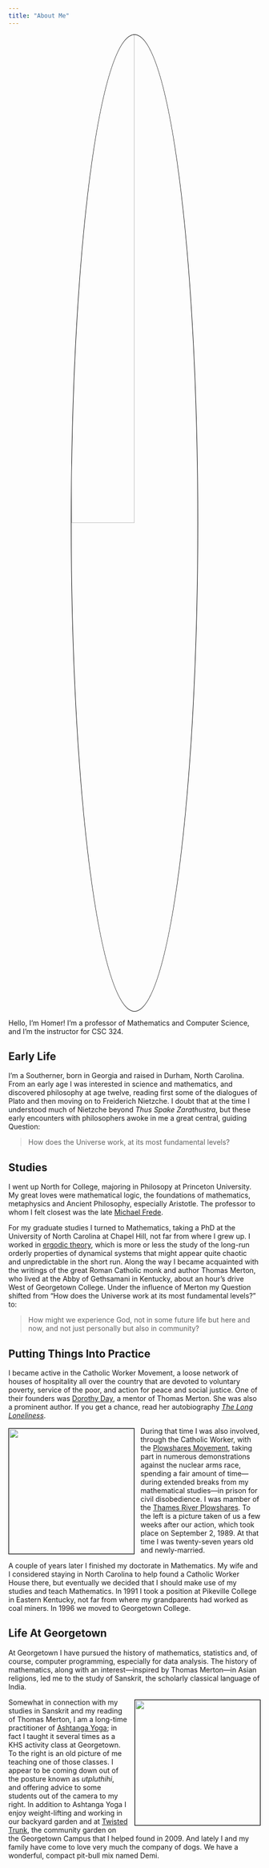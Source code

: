 ```yaml
---
title: "About Me"
---
```


<style>
.center 
{
  display: block !important;
  margin-left: auto !important;
  margin-right: auto !important;
  width: 50% !important;
}
img
{
    border: 1px solid #000000 !important;
}
</style>

<img src="/images/homer_alep.jpg" class="center" style="border-radius: 50%;">

Hello, I'm Homer!  I'm a professor of Mathematics and Computer Science, and I'm the instructor for CSC 324.


## Early Life

I'm a Southerner, born in Georgia and raised in Durham, North Carolina.  From an early age I was interested in science and mathematics, and discovered philosophy at age twelve, reading first some of the dialogues of Plato and then moving on to Freiderich Nietzche.  I doubt that at the time I understood much of Nietzche beyond _Thus Spake Zarathustra_, but these early encounters with philosophers awoke in me a great central, guiding Question:

>How does the Universe work, at its most fundamental levels?

## Studies

I went up North for College, majoring in Philosopy at Princeton University.  My great loves were mathematical logic, the foundations of mathematics, metaphysics and Ancient Philosophy, especially Aristotle.  The professor to whom I felt closest was the late [Michael Frede](https://www.thebritishacademy.ac.uk/documents/1530/08_Frede_1820.pdf).


For my graduate studies I turned to Mathematics, taking a PhD at the University of North Carolina at Chapel Hill, not far from where I grew up. I worked in [ergodic theory](https://en.wikipedia.org/wiki/Ergodic_theory), which is more or less the study of the long-run orderly properties of dynamical systems that might appear quite chaotic and unpredictable in the short run.  Along the way I became acquainted with the writings of the great Roman Catholic monk and author Thomas Merton, who lived at the Abby of Gethsamani in Kentucky, about an hour's drive West of Georgetown College.  Under the influence of Merton my Question shifted from "How does the Universe work at its most fundamental levels?" to:

>How might we experience God, not in some future life but here and now, and not just personally but also in community?

## Putting Things Into Practice

I became active in the Catholic Worker Movement, a loose network of houses of hospitality all over the country that are devoted to voluntary poverty, service of the poor, and action for peace and social justice.  One of their founders was [Dorothy Day](https://en.wikipedia.org/wiki/Dorothy_Day), a mentor of Thomas Merton.  She was also a prominent author.  If you get a chance, read her autobiography [_The Long Loneliness_](https://en.wikipedia.org/wiki/The_Long_Loneliness).

<img src="/images/Thames-River-Plowshares.jpg" style="float: left; margin: 3px 12px 3px 0px;" width = 250>During that time I was also involved, through the Catholic Worker, with the [Plowshares Movement](https://en.wikipedia.org/wiki/Plowshares_movement), taking part in numerous demonstrations against the nuclear arms race, spending a fair amount of time---during extended breaks from my mathematical studies---in prison for civil disobedience.  I was mamber of the [Thames River Plowshares](https://books.google.com/books?id=QldMAwAAQBAJ&pg=PA43&lpg=PA43&dq=thames+river+plowshares&source=bl&ots=yxWRjqFyvc&sig=ACfU3U1r5E1FI-_CVdjTOAvafijbgjJVsg&hl=en&sa=X&ved=2ahUKEwi21oDPhKvqAhWEZ80KHTdtBf0Q6AEwBXoECAoQAQ#v=onepage&q=thames%20river%20plowshares&f=false).  To the left is a picture taken of us a few weeks after our action, which took place on September 2, 1989.  At that time I was twenty-seven years old and newly-married.

A couple of years later I finished my doctorate in Mathematics.  My wife and I considered staying in North Carolina to help found a Catholic Worker House there, but eventually we decided that I should make use of my studies and teach Mathematics.  In 1991 I took a position at Pikeville College in Eastern Kentucky, not far from where my grandparents had worked as coal miners.  In 1996 we moved to Georgetown College.

## Life At Georgetown

At Georgetown I have pursued the history of mathematics, statistics and, of course, computer programming, especially for data analysis.  The history of mathematics, along with an interest---inspired by Thomas Merton---in Asian religions, led me to the study of Sanskrit, the scholarly classical  language of India.



Somewhat <img src="/images/homerutpluthihi.jpg" style="float: right; margin: 3px 0px 3px 12px;" width = 250>in connection with my studies in Sanskrit and my reading of Thomas Merton, I am a long-time practitioner of [Ashtanga Yoga](https://en.wikipedia.org/wiki/Ashtanga_vinyasa_yoga); in fact I taught it several times as a KHS activity class at Georgetown.  To the right is an old picture of me teaching one of those classes.  I appear to be coming down out of the posture known as _utpluthihi_, and offering advice to some students out of the camera to my right.  In addition to Ashtanga Yoga I enjoy weight-lifting and working in our backyard garden and at [Twisted Trunk](https://www.facebook.com/groups/575100312664016/), the community garden on the Georgetown Campus that I helped found in 2009.  And lately I and my family have come to love very much the company of dogs.  We have a wonderful, compact pit-bull mix named Demi.

